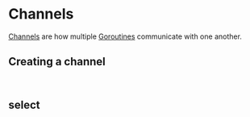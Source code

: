 # Channels

[Channels](https://go.dev/tour/concurrency/2) are how multiple [Goroutines](/Go/Goroutines) communicate with one another.

## Creating a channel

```


```

## select